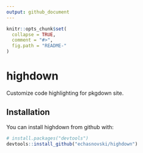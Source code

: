 ```yaml
---
output: github_document
---
```


<!-- README.md is generated from README.Rmd. Please edit that file -->

```r
knitr::opts_chunk$set(
  collapse = TRUE,
  comment = "#>",
  fig.path = "README-"
)
```

# highdown

Customize code highlighting for pkgdown site.

## Installation

You can install highdown from github with:

```r
# install.packages("devtools")
devtools::install_github("echasnovski/highdown")
```
